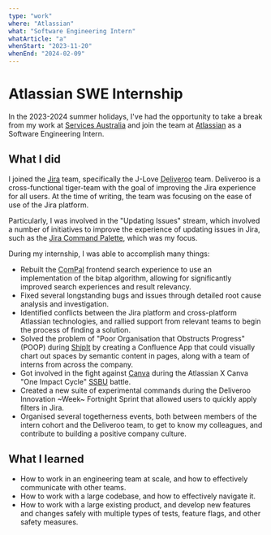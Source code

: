 ```yaml
---
type: "work"
where: "Atlassian"
what: "Software Engineering Intern"
whatArticle: "a"
whenStart: "2023-11-20"
whenEnd: "2024-02-09"
---
```


# Atlassian SWE Internship

In the 2023-2024 summer holidays, I've had the opportunity to take a break from my work at [Services Australia](/experience/services-australia) and join the team at [Atlassian](https://www.atlassian.com/) as a Software Engineering Intern.

## What I did

I joined the [Jira](https://www.atlassian.com/software/jira) team, specifically the J-Love <abbr title="Unrelated to any food delivery apps by the same name">Deliveroo</abbr> team.
Deliveroo is a cross-functional tiger-team with the goal of improving the Jira experience for all users.
At the time of writing, the team was focusing on the ease of use of the Jira platform.

Particularly, I was involved in the "Updating Issues" stream, which involved a number of initiatives to improve the experience of updating issues in Jira, such as the [Jira Command Palette](https://community.atlassian.com/t5/Jira-Software-articles/Introducing-Command-Palette-for-Jira/ba-p/2338582), which was my focus.

During my internship, I was able to accomplish many things:

- Rebuilt the <abbr title="Jira Command Palette">ComPal</abbr> frontend search experience to use an implementation of the bitap algorithm, allowing for significantly improved search experiences and result relevancy.
- Fixed several longstanding bugs and issues through detailed root cause analysis and investigation.
- Identified conflicts between the Jira platform and cross-platform Atlassian technologies, and rallied support from relevant teams to begin the process of finding a solution.
- Solved the problem of "Poor Organisation that Obstructs Progress" (POOP) during [ShipIt](https://www.atlassian.com/company/shipit) by creating a Confluence App that could visually chart out spaces by semantic content in pages, along with a team of interns from across the company.
- Got involved in the fight against [Canva](https://www.canva.com/about/) during the Atlassian X Canva "One Impact Cycle" [SSBU](https://en.wikipedia.org/wiki/Super_Smash_Bros._Ultimate) battle.
- Created a new suite of experimental commands during the Deliveroo Innovation ~Week~ Fortnight Sprint that allowed users to quickly apply filters in Jira.
- Organised several togetherness events, both between members of the intern cohort and the Deliveroo team, to get to know my colleagues, and contribute to building a positive company culture.

## What I learned

- How to work in an engineering team at scale, and how to effectively communicate with other teams.
- How to work with a large codebase, and how to effectively navigate it.
- How to work with a large existing product, and develop new features and changes safely with multiple types of tests, feature flags, and other safety measures.

